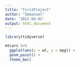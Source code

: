 ```yaml
---
title: "firstProject"
author: "Immanuel"
date: '2022-04-02'
output: html_document
---
```


```r
library(tidyverse)
```

```r
mtcars %>% 
  ggplot(aes(x = wt, y = mpg)) +
  geom_point() +
  theme_bw()
```


